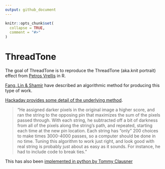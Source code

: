 ```yaml
---
output: github_document
---
```


<!-- README.md is generated from README.Rmd. Please edit that file -->

```r
knitr::opts_chunk$set(
  collapse = TRUE,
  comment = "#>"
)
```

# ThreadTone

<!-- badges: start -->
<!-- badges: end -->

The goal of ThreadTone is to reproduce the ThreadTone (aka.knit portrait) effect from [Petros Vrellis](http://artof01.com/vrellis/works/knit.html) in R. 

[Fang, Lin & Shamir](https://arxiv.org/pdf/1802.04706.pdf) have described an algorithmic method for producing this type of work.


[Hackaday provides some detail of the underlying method](https://hackaday.com/2016/07/28/computer-designed-portraits-knit-by-hand/).

>"He assigned darker pixels in the original image a higher score, and ran the string to the opposing pin that maximizes the sum of the pixels passed through. With each string, he subtracted off a bit of darkness from all of the pixels along the string’s path, and repeated, starting each time at the new pin location. Each string has “only” 200 choices to make times 3000-4000 passes, so a computer should be done in no time. Tuning this algorithm to work just right, and look good with real string is probably just about as easy as it sounds. For instance, he had to include code to break ties."


This has also been [implemented in python by Tommy Clausner](https://github.com/TommyClausner/knit-portrait) 
